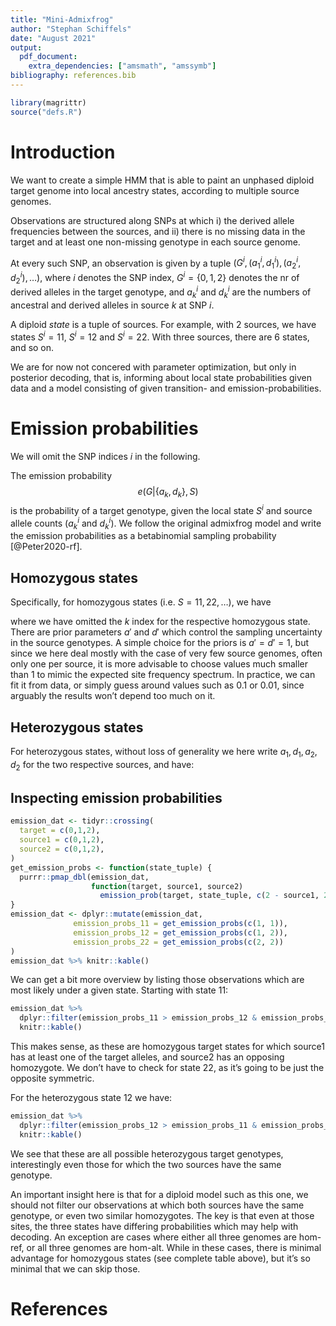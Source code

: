 ```yaml
---
title: "Mini-Admixfrog"
author: "Stephan Schiffels"
date: "August 2021"
output:
  pdf_document:
    extra_dependencies: ["amsmath", "amssymb"]
bibliography: references.bib 
---
```


```r
library(magrittr)
source("defs.R")
```


# Introduction

We want to create a simple HMM that is able to paint an unphased diploid target genome into local ancestry states, according to multiple source genomes.

Observations are structured along SNPs at which i) the derived allele frequencies \emph{differ} between the sources, and ii) there is no missing data in the target and at least one non-missing genotype in each source genome.

At every such SNP, an observation is given by a tuple $(G^i, (a_1^i, d_1^i), (a_2^i, d_2^i), \ldots)$, where $i$ denotes the SNP index, $G^i=\{0,1,2\}$ denotes the nr of derived alleles in the target genotype, and $a_k^i$ and $d_k^i$ are the numbers of ancestral and derived alleles in source $k$ at SNP $i$.

A diploid _state_ is a tuple of sources. For example, with 2 sources, we have states $S^i=11$, $S^i=12$ and $S^i=22$. With three sources, there are 6 states, and so on.

We are for now not concered with parameter optimization, but only in posterior decoding, that is, informing about local state probabilities given data and a model consisting of given transition- and emission-probabilities.

# Emission probabilities

We will omit the SNP indices $i$ in the following.

The emission probability $$e(G|\{a_k,d_k\},S)$$ is the probability of a target genotype, given the local state $S^i$ and source allele counts ($a_k^i$ and $d_k^i$). We follow the original admixfrog model and write the emission probabilities as a betabinomial sampling probability [@Peter2020-rf]. 

## Homozygous states

Specifically, for homozygous states (i.e. $S=11,22,\ldots$), we have

\begin{equation}
e(G|a,d,S) = \binom{2}{G}\frac{B(G+d+d', 2-G+a+a')}{B(d+d'+a+a')}
\end{equation}
where we have omitted the $k$ index for the respective homozygous state. There are prior parameters $a'$ and $d'$ which control the sampling uncertainty in the source genotypes. A simple choice for the priors is $a'=d'=1$, but since we here deal mostly with the case of very few source genomes, often only one per source, it is more advisable to choose values much smaller than 1 to mimic the expected site frequency spectrum. In practice, we can fit it from data, or simply guess around values such as 0.1 or 0.01, since arguably the results won't depend too much on it.

## Heterozygous states
For heterozygous states, without loss of generality we here write $a_1, d_1, a_2, d_2$ for the two respective sources, and have:

\begin{align}
  e(G=0|a_1,d_1, a_2, d_2, S) &= \frac{(a_1+a')(a_2+a')}{(d_1+d'+a_1+a')(d_2+d'+a_2+a')}\\
  e(G=1|a_1,d_1, a_2, d_2, S) &= \frac{(a_1+a')(d_2+d')+(a_2+a')(d_1+d')}
                                      {(d_1+d'+a_1+a')(d_2+d'+a_2+a')}\\
  e(G=2|a_1,d_1, a_2, d_2, S) &= \frac{(d_1+d')(d_2+d')}{(d_1+d'+a_1+a')(d_2+d'+a_2+a')}
\end{align}

## Inspecting emission probabilities

```r
emission_dat <- tidyr::crossing(
  target = c(0,1,2),
  source1 = c(0,1,2),
  source2 = c(0,1,2),
)
get_emission_probs <- function(state_tuple) {
  purrr::pmap_dbl(emission_dat,
                  function(target, source1, source2)
                    emission_prob(target, state_tuple, c(2 - source1, 2 - source2), c(source1, source2)))
}
emission_dat <- dplyr::mutate(emission_dat,
              emission_probs_11 = get_emission_probs(c(1, 1)),
              emission_probs_12 = get_emission_probs(c(1, 2)),
              emission_probs_22 = get_emission_probs(c(2, 2))
)
emission_dat %>% knitr::kable()
```

We can get a bit more overview by listing those observations which are most likely under a given state. Starting with state 11:

```r
emission_dat %>%
  dplyr::filter(emission_probs_11 > emission_probs_12 & emission_probs_11 > emission_probs_22) %>%
  knitr::kable()
```

This makes sense, as these are homozygous target states for which source1 has at least one of the target alleles, and source2 has an opposing homozygote. We don't have to check for state 22, as it's going to be just the opposite symmetric.

For the heterozygous state 12 we have:

```r
emission_dat %>%
  dplyr::filter(emission_probs_12 > emission_probs_11 & emission_probs_12 > emission_probs_22) %>%
  knitr::kable()
```

We see that these are all possible heterozygous target genotypes, interestingly even those for which the two sources have the same genotype. 

An important insight here is that for a diploid model such as this one, we should not filter our observations at which both sources have the same genotype, or even two similar homozygotes. The key is that even at those sites, the three states have differing probabilities which may help with decoding. An exception are cases where either all three genomes are hom-ref, or all three genomes are hom-alt. While in these cases, there is minimal advantage for homozygous states (see complete table above), but it's so minimal that we can skip those.

# References